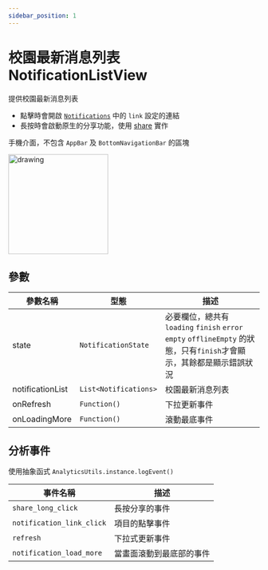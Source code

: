 ```yaml
---
sidebar_position: 1
---
```


# 校園最新消息列表 NotificationListView

提供校園最新消息列表
  - 點擊時會開啟 [`Notifications`](../api-models/notification-data) 中的 `link` 設定的連結
  - 長按時會啟動原生的分享功能，使用 [share](https://pub.dev/packages/share) 實作

手機介面，不包含 `AppBar` 及 `BottomNavigationBar` 的區塊

<img src="../../img/scaffolds/notification/mobile.png" alt="drawing" width="200"/>

## 參數

| 參數名稱                         | 型態                             | 描述                             |
| ------------------------------- | ------------------------------- | ------------------------------- |
| state | `NotificationState` | 必要欄位，總共有 `loading` `finish` `error` `empty` `offlineEmpty` 的狀態，只有`finish`才會顯示，其餘都是顯示錯誤狀況 |
| notificationList | `List<Notifications>` | 校園最新消息列表 |
| onRefresh | `Function()` | 下拉更新事件 |
| onLoadingMore | `Function()` | 滾動最底事件 |

## 分析事件

使用抽象函式 `AnalyticsUtils.instance.logEvent()`

| 事件名稱                         | 描述                             |
| ------------------------------- | ------------------------------- |
| `share_long_click` | 長按分享的事件 |
| `notification_link_click` | 項目的點擊事件 |
| `refresh` | 下拉式更新事件 |
| `notification_load_more` | 當畫面滾動到最底部的事件 |
